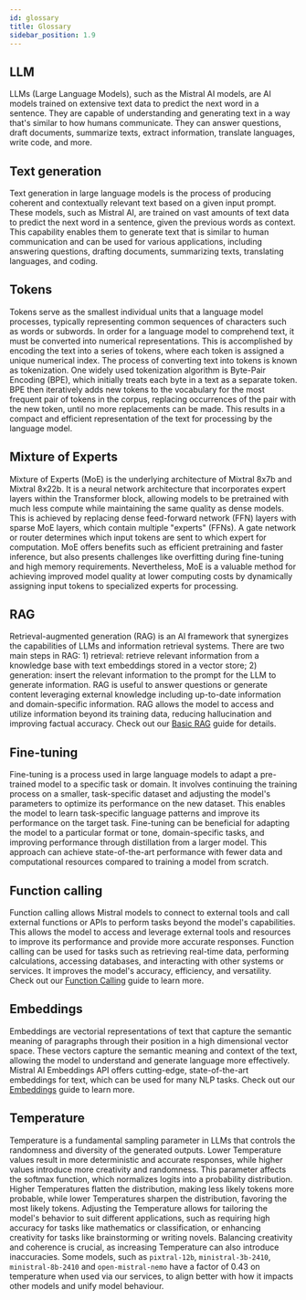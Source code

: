 ```yaml
---
id: glossary
title: Glossary
sidebar_position: 1.9
---
```

## LLM

LLMs (Large Language Models), such as the Mistral AI models, are AI models trained on 
extensive text data to predict the next word in a sentence. 
They are capable of understanding and generating text in a way that's similar to how humans communicate. 
They can answer questions, draft documents, summarize texts, extract information, translate languages, write code, and more. 

## Text generation
Text generation in large language models is the process of producing coherent and contextually relevant text 
based on a given input prompt. These models, such as Mistral AI, are trained on vast amounts of text data to 
predict the next word in a sentence, given the previous words as context. This capability enables them to 
generate text that is similar to human communication and can be used for various applications, 
including answering questions, drafting documents, summarizing texts, translating languages, 
and coding. 

## Tokens 
Tokens serve as the smallest individual units that a language model processes, typically 
representing common sequences of characters such as words or subwords. In order for a 
language model to comprehend text, it must be converted into numerical representations. 
This is accomplished by encoding the text into a series of tokens, where each token is 
assigned a unique numerical index. The process of converting text into tokens is known
as tokenization. One widely used tokenization algorithm is Byte-Pair Encoding (BPE), 
which initially treats each byte in a text as a separate token. BPE then iteratively adds 
new tokens to the vocabulary for the most frequent pair of tokens in the corpus, replacing
occurrences of the pair with the new token, until no more replacements can be made. This 
results in a compact and efficient representation of the text for processing by the 
language model.

## Mixture of Experts 
Mixture of Experts (MoE) is the underlying architecture of 
Mixtral 8x7b and Mixtral 8x22b. It is a neural network architecture 
that incorporates expert layers within the Transformer block, 
allowing models to be pretrained with much less compute 
while maintaining the same quality as dense models. 
This is achieved by replacing dense feed-forward network (FFN) layers with sparse MoE layers,
which contain multiple "experts" (FFNs). 
A gate network or router determines which input tokens are sent to which expert 
for computation. MoE offers benefits such as efficient pretraining and faster inference, 
but also presents challenges like overfitting during fine-tuning and high memory 
requirements. Nevertheless, MoE is a valuable method for achieving improved model 
quality at lower computing costs by dynamically assigning input tokens to 
specialized experts for processing.

## RAG
Retrieval-augmented generation (RAG) is an AI framework that synergizes the capabilities of LLMs and information 
retrieval systems. There are two main steps in RAG: 1) retrieval: retrieve relevant information from a knowledge base with text 
embeddings stored in a vector store; 2) generation: insert the relevant information to the prompt for the LLM 
to generate information. RAG is useful to answer questions or generate content leveraging external knowledge including
up-to-date information and domain-specific information.
RAG allows the model to access and utilize information beyond its training data, reducing hallucination and 
improving factual accuracy. Check out our [Basic RAG](/guides/rag/) guide for details. 

## Fine-tuning
Fine-tuning is a process used in large language models to adapt a pre-trained model to a specific task or domain. 
It involves continuing the training process on a smaller, task-specific dataset and adjusting the model's 
parameters to optimize its performance on the new dataset. This enables the model to learn task-specific 
language patterns and improve its performance on the target task. Fine-tuning can be 
beneficial for adapting the model to a particular format or tone, 
domain-specific tasks, and improving performance through distillation from a larger model.
This approach can achieve state-of-the-art performance with fewer data and computational 
resources compared to training a model from scratch.

## Function calling 
Function calling allows Mistral models to connect to external tools and 
call external functions or APIs to perform tasks 
beyond the model's capabilities. This allows the model to access and leverage external 
tools and resources to improve its performance and provide more accurate responses. 
Function calling can be used for tasks such as retrieving real-time data, 
performing calculations, accessing databases, and interacting with other systems or services.
It improves the model's accuracy, efficiency, and versatility. 
Check out our [Function Calling](/capabilities/function_calling/) guide to learn more. 


## Embeddings 
Embeddings are vectorial representations of text that capture the semantic meaning of 
paragraphs through their position in a high dimensional vector space. 
These vectors capture the semantic meaning and context of the text, 
allowing the model to understand and generate language more effectively.
Mistral AI Embeddings API offers cutting-edge, state-of-the-art embeddings for text, 
which can be used for many NLP tasks. Check out our [Embeddings](/capabilities/embeddings) guide 
to learn more. 

## Temperature
Temperature is a fundamental sampling parameter in LLMs that controls the randomness and diversity of the generated outputs. Lower Temperature values result in more deterministic and accurate responses, while higher values introduce more creativity and randomness. This parameter affects the softmax function, which normalizes logits into a probability distribution. Higher Temperatures flatten the distribution, making less likely tokens more probable, while lower Temperatures sharpen the distribution, favoring the most likely tokens. Adjusting the Temperature allows for tailoring the model's behavior to suit different applications, such as requiring high accuracy for tasks like mathematics or classification, or enhancing creativity for tasks like brainstorming or writing novels. Balancing creativity and coherence is crucial, as increasing Temperature can also introduce inaccuracies. Some models, such as `pixtral-12b`, `ministral-3b-2410`, `ministral-8b-2410` and `open-mistral-nemo` have a factor of 0.43 on temperature when used via our services, to align better with how it impacts other models and unify model behaviour.
